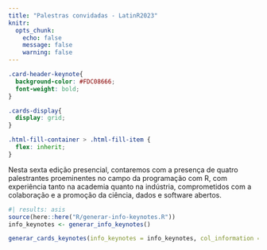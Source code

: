 ```yaml
---
title: "Palestras convidadas - LatinR2023"
knitr:
  opts_chunk: 
    echo: false
    message: false
    warning: false
---
```



```css
.card-header-keynote{
  background-color: #FDC08666;
  font-weight: bold;
}

.cards-display{
  display: grid;
}

.html-fill-container > .html-fill-item {
  flex: inherit;
}
```

Nesta sexta edição presencial, contaremos com a presença de quatro palestrantes proeminentes no campo da programação com R, com experiência tanto na academia quanto na indústria, comprometidos com a colaboração e a promoção da ciência, dados e software abertos. 

```r
#| results: asis
source(here::here("R/generar-info-keynotes.R"))
info_keynotes <- generar_info_keynotes()

generar_cards_keynotes(info_keynotes = info_keynotes, col_information = "info_pt")

```


<!-- font awesome -->

```{=html}
<script src="https://kit.fontawesome.com/1f72d6921a.js" crossorigin="anonymous"></script>
```
<!-- font awesome -->